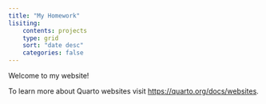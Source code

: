 ```yaml
---
title: "My Homework"
lisiting:
    contents: projects
    type: grid
    sort: "date desc"
    categories: false
---
```

Welcome to my website! 

To learn more about Quarto websites visit <https://quarto.org/docs/websites>.
